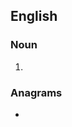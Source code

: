 ==English==

===Noun===
{{head|en|noun plural form}}

# {{plural of|unionist|lang=en}}

===Anagrams===
* {{anagrams|en|a=iinnosstu|inustions}}